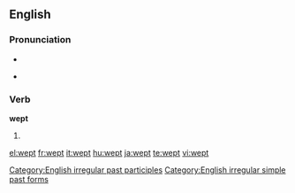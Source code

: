 ==English==

===Pronunciation===
* {{audio|en-us-wept.ogg|Audio (US)}}
* {{IPA|/'wεpt/}}
*: {{rhymes|ɛpt}}

===Verb===
'''wept'''

# {{past of|[[weep]]}}

[[Category:English irregular past participles]]
[[Category:English irregular simple past forms]]

[[el:wept]]
[[fr:wept]]
[[it:wept]]
[[hu:wept]]
[[ja:wept]]
[[te:wept]]
[[vi:wept]]